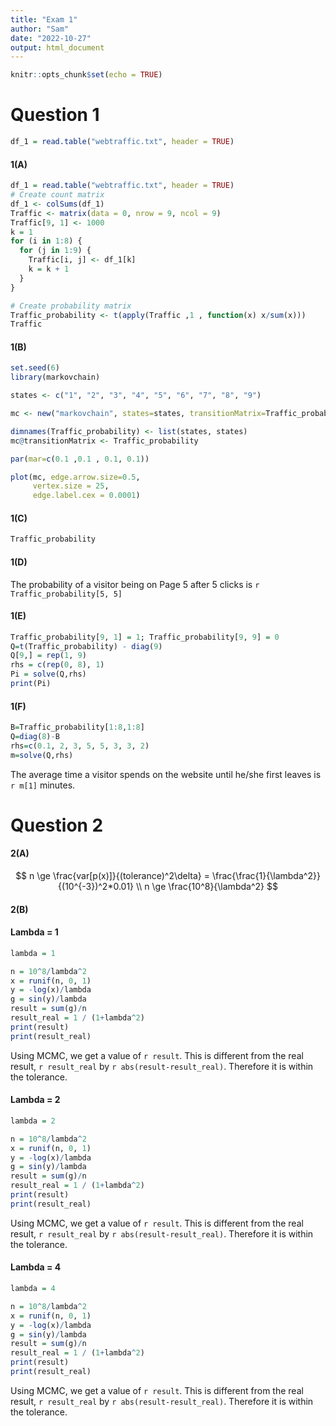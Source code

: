 ```yaml
---
title: "Exam 1"
author: "Sam"
date: "2022-10-27"
output: html_document
---
```


```r
knitr::opts_chunk$set(echo = TRUE)
```

# Question 1

```r
df_1 = read.table("webtraffic.txt", header = TRUE)
```

#### 1(A)

```r
df_1 = read.table("webtraffic.txt", header = TRUE)
# Create count matrix
df_1 <- colSums(df_1)
Traffic <- matrix(data = 0, nrow = 9, ncol = 9)
Traffic[9, 1] <- 1000
k = 1
for (i in 1:8) {
  for (j in 1:9) {
    Traffic[i, j] <- df_1[k]
    k = k + 1
  }
}

# Create probability matrix
Traffic_probability <- t(apply(Traffic ,1 , function(x) x/sum(x)))
Traffic
```

#### 1(B)

```r
set.seed(6)
library(markovchain)

states <- c("1", "2", "3", "4", "5", "6", "7", "8", "9")

mc <- new("markovchain", states=states, transitionMatrix=Traffic_probability)

dimnames(Traffic_probability) <- list(states, states)
mc@transitionMatrix <- Traffic_probability

par(mar=c(0.1 ,0.1 , 0.1, 0.1))

plot(mc, edge.arrow.size=0.5, 
     vertex.size = 25, 
     edge.label.cex = 0.0001)
```

#### 1(C)

```r
Traffic_probability
```

#### 1(D)

The probability of a visitor being on Page 5 after 5 clicks is `r Traffic_probability[5, 5]`

#### 1(E)

```r
Traffic_probability[9, 1] = 1; Traffic_probability[9, 9] = 0
Q=t(Traffic_probability) - diag(9)
Q[9,] = rep(1, 9)
rhs = c(rep(0, 8), 1)
Pi = solve(Q,rhs)
print(Pi)
```

#### 1(F)

```r
B=Traffic_probability[1:8,1:8]
Q=diag(8)-B
rhs=c(0.1, 2, 3, 5, 5, 3, 3, 2)
m=solve(Q,rhs)
```

The average time a visitor spends on the website until he/she first leaves is `r m[1]` minutes.

# Question 2

#### 2(A)

$$
n \ge \frac{var[p(x)]}{(tolerance)^2\delta} = \frac{\frac{1}{\lambda^2}}{(10^{-3})^2*0.01}
\\
n \ge \frac{10^8}{\lambda^2}
$$

#### 2(B)

#### Lambda = 1

```r
lambda = 1

n = 10^8/lambda^2
x = runif(n, 0, 1)
y = -log(x)/lambda
g = sin(y)/lambda
result = sum(g)/n
result_real = 1 / (1+lambda^2)
print(result)
print(result_real)
```

Using MCMC, we get a value of `r result`. This is different from the real result, `r result_real` by `r abs(result-result_real)`. Therefore it is within the tolerance.

#### Lambda = 2

```r
lambda = 2

n = 10^8/lambda^2
x = runif(n, 0, 1)
y = -log(x)/lambda
g = sin(y)/lambda
result = sum(g)/n
result_real = 1 / (1+lambda^2)
print(result)
print(result_real)
```

Using MCMC, we get a value of `r result`. This is different from the real result, `r result_real` by `r abs(result-result_real)`. Therefore it is within the tolerance.

#### Lambda = 4

```r
lambda = 4

n = 10^8/lambda^2
x = runif(n, 0, 1)
y = -log(x)/lambda
g = sin(y)/lambda
result = sum(g)/n
result_real = 1 / (1+lambda^2)
print(result)
print(result_real)
```

Using MCMC, we get a value of `r result`. This is different from the real result, `r result_real` by `r abs(result-result_real)`. Therefore it is within the tolerance.